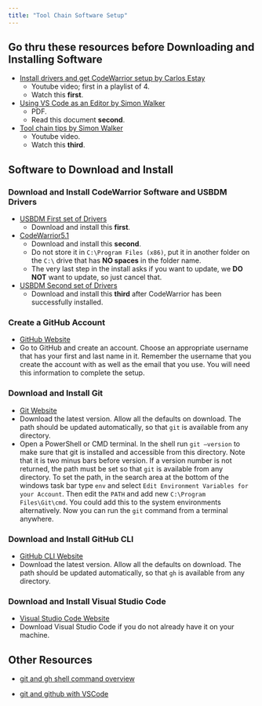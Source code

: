```yaml
---
title: "Tool Chain Software Setup"
---
```


## Go thru these resources before Downloading and Installing Software

- [Install drivers and get CodeWarrior setup by Carlos Estay](https://www.youtube.com/watch?v=6BJ_XLAK3PQ&list=PLtPfFKnaEIMj5lHarN9wmaAMJDxcYGMpB&index=2){target="_blank"}
  - Youtube video; first in a playlist of 4.
  - Watch this **first**.

- [Using VS Code as an Editor by Simon Walker](assets/UsingVSCodeAsAnEditor.pdf){target="_blank"}
  - PDF.
  - Read this document **second**.

- [Tool chain tips by Simon Walker](https://www.youtube.com/watch?v=jbNrwPYJGZE){target="_blank"}
  - Youtube video.
  - Watch this **third**.

## Software to Download and Install

### Download and Install CodeWarrior Software and USBDM Drivers

- [USBDM First set of Drivers](assets/tool-chain-software/USBDMPod/USBDM_Drivers_4_12_1_Win_x64.msi){download=""}
  - Download and install this **first**.

- [CodeWarrior5.1](assets/tool-chain-software/CodeWarrior5.1/CW_HC12_v5.1_SPECIAL.exe){download=""}
  - Download and install this **second**. 
  - Do not store it in ```C:\Program Files (x86)```, put it in another folder on the ```C:\``` drive that has **NO spaces** in the folder name.
  - The very last step in the install asks if you want to update, we **DO NOT** want to update, so just cancel that.

- [USBDM Second set of Drivers](assets/tool-chain-software/USBDMPod/USBDM_4_12_1_262_Win.msi){download=""}
  - Download and install this **third** after CodeWarrior has been successfully installed.

### Create a GitHub Account

- [GitHub Website](https://github.com){target="_blank"}
- Go to GitHub and create an account. Choose an appropriate username that has your first and last name in it. Remember the username that you create the account with as well as the email that you use. You will need this information to complete the setup.


### Download and Install Git

- [Git Website](https://git-scm.com/){target="_blank"}
- Download the latest version. Allow all the defaults on download. The path should be updated automatically, so that `git` is available from any directory.
- Open a PowerShell or CMD terminal. In the shell run `git –version` to make sure that git is installed and accessible from this directory. Note that it is two minus bars before version. If a version number is not returned, the path must be set so that `git` is available from any directory. To set the path, in the search area at the bottom of the windows task bar type `env` and select `Edit Environment Variables for your Account`. Then edit the `PATH` and add new `C:\Program Files\Git\cmd`. You could add this to the system environments alternatively. Now you can run the `git` command from a terminal anywhere.

### Download and Install GitHub CLI

- [GitHub CLI Website](https://cli.github.com/){target="_blank"}
- Download the latest version. Allow all the defaults on download. The path should be updated automatically, so that `gh` is available from any directory.

### Download and Install Visual Studio Code

- [Visual Studio Code Website](https://code.visualstudio.com){target="_blank"}
- Download Visual Studio Code if you do not already have it on your machine.

## Other Resources

- [git and gh shell command overview](git-gh-commands.md){target="_blank"}

- [git and github with VSCode](git-github-with-VSCode.md){target="_blank"}
